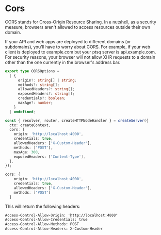 # Cors

CORS stands for Cross-Origin Resource Sharing. In a nutshell, as a security measure, browsers aren't allowed to access resources outside their own domain.

If your API and web apps are deployed to different domains (or subdomains), you'll have to worry about CORS. For example, if your web client is deployed to example.com but your ptsq server is api.example.com. For security reasons, your browser will not allow XHR requests to a domain other than the one currently in the browser's address bar.

```ts
export type CORSOptions =
  | {
      origin?: string[] | string;
      methods?: string[];
      allowedHeaders?: string[];
      exposedHeaders?: string[];
      credentials?: boolean;
      maxAge?: number;
    }
  | undefined;
```

```ts title="server.ts"
const { resolver, router, createHTTPNodeHandler } = createServer({
  ctx: createContext,
  cors: {
    origin: 'http://localhost:4000',
    credentials: true,
    allowedHeaders: ['X-Custom-Header'],
    methods: ['POST'],
    maxAge: 300,
    exposedHeaders: ['Content-Type'],
  },
});
```

```ts
cors: {
    origin: 'http://localhost:4000',
    credentials: true,
    allowedHeaders: ['X-Custom-Header'],
    methods: ['POST']
  }
```

This will return the following headers:

```txt
Access-Control-Allow-Origin: 'http://localhost:4000'
Access-Control-Allow-Credentials: true
Access-Control-Allow-Methods: POST
Access-Control-Allow-Headers: X-Custom-Header
```
